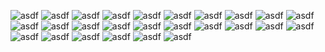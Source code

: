 ![asdf](https://source.unsplash.com/random/?ux)
![asdf](https://source.unsplash.com/random/?programming)
![asdf](https://source.unsplash.com/random/?ui)
![asdf](https://source.unsplash.com/random/?plant)
![asdf](https://source.unsplash.com/random/?sea)
![asdf](https://source.unsplash.com/random/?beach)
![asdf](https://source.unsplash.com/random/?valley)
![asdf](https://source.unsplash.com/random/?work)
![asdf](https://source.unsplash.com/random/?apple)
![asdf](https://source.unsplash.com/random/?orange)
![asdf](https://source.unsplash.com/random/?mango)
![asdf](https://source.unsplash.com/random/?table)
![asdf](https://source.unsplash.com/random/?chair)
![asdf](https://source.unsplash.com/random/?water)
![asdf](https://source.unsplash.com/random/?bag)
![asdf](https://source.unsplash.com/random/?door)
![asdf](https://source.unsplash.com/random/?tree)
![asdf](https://source.unsplash.com/random/?mountain)
![asdf](https://source.unsplash.com/random/?ice)
![asdf](https://source.unsplash.com/random/?snow)
![asdf](https://source.unsplash.com/random/?summer)
![asdf](https://source.unsplash.com/random/?grape)
![asdf](https://source.unsplash.com/random/?red)
![asdf](https://source.unsplash.com/random/?black)
![asdf](https://source.unsplash.com/random/?dark)
![asdf](https://source.unsplash.com/random/?steak)
